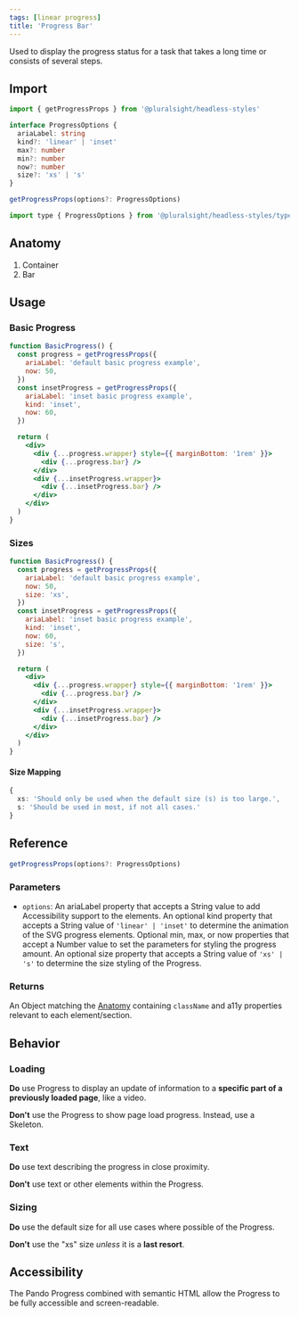 ```yaml
---
tags: [linear progress]
title: 'Progress Bar'
---
```



<p className="size-xxl">
  Used to display the progress status for a task that takes a long time or
  consists of several steps.
</p>

<DocsLinkBar
  github="https://github.com/pluralsight/pando/tree/main/packages/headless-styles/src/components/Progress"
  figma="https://www.figma.com/file/ZmH4XsZS5WnKeo28ylM5x1/Pando-UI-kit-(Web)?node-id=1214%3A50560&t=YLA3FBYLefNvfeuf-0"
/>

## Import

```javascript
import { getProgressProps } from '@pluralsight/headless-styles'
```

```typescript
interface ProgressOptions {
  ariaLabel: string
  kind?: 'linear' | 'inset'
  max?: number
  min?: number
  now?: number
  size?: 'xs' | 's'
}

getProgressProps(options?: ProgressOptions)
```

```javascript
import type { ProgressOptions } from '@pluralsight/headless-styles/types'
```

## Anatomy

1. Container
2. Bar

## Usage

### Basic Progress

```jsx live
function BasicProgress() {
  const progress = getProgressProps({
    ariaLabel: 'default basic progress example',
    now: 50,
  })
  const insetProgress = getProgressProps({
    ariaLabel: 'inset basic progress example',
    kind: 'inset',
    now: 60,
  })

  return (
    <div>
      <div {...progress.wrapper} style={{ marginBottom: '1rem' }}>
        <div {...progress.bar} />
      </div>
      <div {...insetProgress.wrapper}>
        <div {...insetProgress.bar} />
      </div>
    </div>
  )
}
```

### Sizes

```jsx live
function BasicProgress() {
  const progress = getProgressProps({
    ariaLabel: 'default basic progress example',
    now: 50,
    size: 'xs',
  })
  const insetProgress = getProgressProps({
    ariaLabel: 'inset basic progress example',
    kind: 'inset',
    now: 60,
    size: 's',
  })

  return (
    <div>
      <div {...progress.wrapper} style={{ marginBottom: '1rem' }}>
        <div {...progress.bar} />
      </div>
      <div {...insetProgress.wrapper}>
        <div {...insetProgress.bar} />
      </div>
    </div>
  )
}
```

#### Size Mapping

```typescript title="Circular Progress size rules."
{
  xs: 'Should only be used when the default size (s) is too large.',
  s: 'Should be used in most, if not all cases.'
}
```

## Reference

```typescript
getProgressProps(options?: ProgressOptions)
```

### Parameters

- `options`: An ariaLabel property that accepts a String value to add Accessibility support to the elements. An optional kind property that accepts a String value of `'linear' | 'inset'` to determine the animation of the SVG progress elements. Optional min, max, or now properties that accept a Number value to set the parameters for styling the progress amount. An optional size property that accepts a String value of `'xs' | 's'` to determine the size styling of the Progress.

### Returns

An Object matching the [Anatomy](#anatomy) containing `className` and a11y properties relevant to each element/section.

## Behavior

### Loading

**Do** use Progress to display an update of information to a **specific part of a previously loaded page**, like a video.

**Don't** use the Progress to show page load progress. Instead, use a Skeleton.

### Text

**Do** use text describing the progress in close proximity.

**Don't** use text or other elements within the Progress.

### Sizing

**Do** use the default size for all use cases where possible of the Progress.

**Don't** use the "xs" size _unless_ it is a **last resort**.

## Accessibility

The Pando Progress combined with semantic HTML allow the Progress to be fully accessible and screen-readable.
